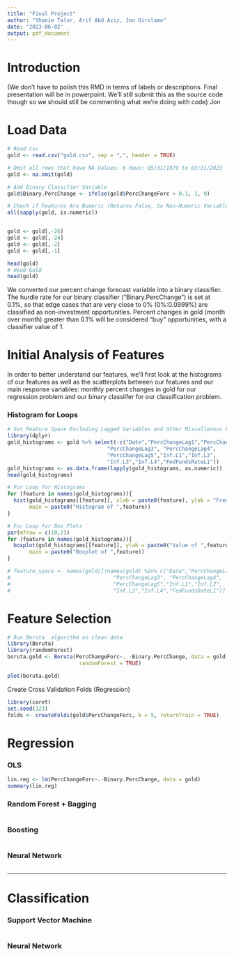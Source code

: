 ```yaml
---
title: "Final Project"
author: "Shanie Talor, Arif Abd Aziz, Jon Girolamo"
date: '2023-06-02'
output: pdf_document
---
```


# Introduction

(We don't have to polish this RMD in terms of labels or descriptions. Final presentation will be in powerpoint. We'll still submit this as the source code though so we should still be commenting what we're doing with code) Jon

# Load Data
```r
# Read csv
gold <- read.csv("gold.csv", sep = ",", header = TRUE)

# Omit all rows that have NA Values: 6 Rows: 05/31/1979 to 03/31/2023
gold <- na.omit(gold)

# Add Binary Classifier Variable
gold$Binary.PercChange <- ifelse(gold$PercChangeForc > 0.1, 1, 0) 

# Check if Features Are Numeric (Returns False, So Non-Numeric Variables)
all(sapply(gold, is.numeric))


gold <- gold[,-26]
gold <- gold[,-24]
gold <- gold[,-2]
gold <- gold[,-1]

head(gold)
# Head Gold
head(gold)
```

We converted our percent change forecast variable into a binary classifier. The hurdle rate for our binary classifier ("Binary.PercChange") is set at 0.1%, so that edge cases that are very close to 0% (0%:0.0999%) are classified as non-investment opportunities. Percent changes in gold (month over month) greater than 0.1% will be considered "buy" opportunities, with a classifier value of 1. 

# Initial Analysis of Features 



In order to better understand our features, we'll first look at the histograms of our features as well as the scatterplots between our features and our main response variables: monthly percent changes in gold for our regression problem and our binary classiifer for our classification problem. 

### Histogram for Loops
```r
# Set Feature Space Excluding Lagged Variables and Other Miscellenous Feature 
library(dplyr)
gold_histograms <- gold %>% select(-c("Date","PercChangeLag1","PercChangeLag2",
                                "PercChangeLag3", "PercChangeLag4",
                                "PercChangeLag5","Inf.L1","Inf.L2",
                                "Inf.L3","Inf.L4","FedFundsRateL1"))
gold_histograms <- as.data.frame(lapply(gold_histograms, as.numeric))
head(gold_histograms)

# For Loop for Histograms
for (feature in names(gold_histograms)){
  hist(gold_histograms[[feature]], xlab = paste0(feature), ylab = "Frequency",
       main = paste0("Histogram of ",feature))
}

# For Loop for Box Plots
par(mfrow = c(10,2))
for (feature in names(gold_histograms)){
  boxplot(gold_histograms[[feature]], ylab = paste0("Value of ",feature),
       main = paste0("Boxplot of ",feature))
}

# feature_space <- names(gold)[!names(gold) %in% c("Date","PercChangeLag1","PercChangeLag2",
#                                 "PercChangeLag3", "PercChangeLag4",
#                                 "PercChangeLag5","Inf.L1","Inf.L2",
#                                 "Inf.L3","Inf.L4","FedFundsRateL1")]

```



# Feature Selection
```r
# Run Boruta  algorithm on clean data
library(Boruta)
library(randomForest)
boruta.gold <- Boruta(PercChangeForc~. -Binary.PercChange, data = gold, doTrace = 2, 
                       randomForest = TRUE)

plot(boruta.gold)

```

Create Cross Validation Folds (Regression)

```r
library(caret)
set.seed(123)
folds <- createFolds(gold$PercChangeForc, k = 5, returnTrain = TRUE)
```

# Regression

### OLS
```r
lin.reg <- lm(PercChangeForc~.-Binary.PercChange, data = gold)
summary(lin.reg)
```

### Random Forest + Bagging
```r

```

### Boosting
```r

```


### Neural Network
```r

```


--------------------------------------------------------------------------------

# Classification

### Support Vector Machine
```r

```

### Neural Network
```r

```









